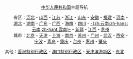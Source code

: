 <div style="text-align: center;">
:::[[Portal:中华人民共和国|中华人民共和国]]主题导航
::::省区：[[Portal:河北|河北]] - [[Portal:山西|山西]]<!-- - 内蒙 - 辽宁 - 吉林 - 黑龙江--> - [[Portal:江苏|江苏]] - [[Portal:浙江|浙江]] - [[Portal:山东|山东]] - [[Portal:安徽|安徽]] - [[Portal:福建|福建]] - [[Portal:河南|河南]] - [[Portal:湖北|湖北]] - [[Portal:湖南|湖南]] - [[Portal:广东|广东]] - [[Portal:广西|广西]]  - [[Portal:海南|海南]] - [[Portal:四川|四川]] - <!-- 贵州 -->[[Portal:云南|-{zh:云南;zh-hans:云南;zh-hant:雲南}-]]<!--  - [[Portal:陕西|陕西]]--> - [[Portal:新疆|新疆]] - [[Portal:江西|江西]] - [[Portal:贵州|贵州]]<!-- - [[Portal:西藏|西藏]] - 甘肃 - 青海 - 宁夏 -->
::::城市：[[Portal:北京|北京]] - [[Portal:天津|天津]] - [[Portal:上海|上海]] - [[Portal:南京|南京]] - [[Portal:苏州|苏州]] - [[Portal:广州|广州]] - [[Portal:武汉|武汉]] - [[Portal:西安|西安]] - [[Portal:宁波|宁波]] - [[Portal:青岛|青岛]] - [[Portal:重庆|重庆]] - [[Portal:台州|台州]] - [[Portal:惠州|惠州]] - [[Portal:肇庆|肇庆]]

::::其他：[[Portal:香港|香港特别行政区]] - [[Portal:澳門|澳门特别行政区]] - [[Portal:滨海新区|天津滨海新区]] - [[Portal:东北|东北]]
</div>